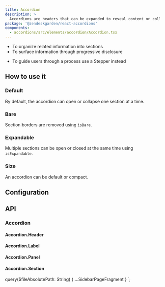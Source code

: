 ```yaml
---
title: Accordion
description: >
  Accordions are headers that can be expanded to reveal content or collapsed to hide it.
package: '@zendeskgarden/react-accordions'
components:
  - accordions/src/elements/accordion/Accordion.tsx
---
```


<Usage>
  <Use>
    <ul>
      <li>To organize related information into sections</li>
      <li>To surface information through progressive disclosure</li>
    </ul>
  </Use>
  <Misuse>
    <ul>
      <li>
        <Markdown>To guide users through a process use a Stepper instead</Markdown>
      </li>
    </ul>
  </Misuse>
</Usage>

## How to use it

### Default

By default, the accordion can open or collapse one section at a time.


<CodeExample code={AccordionDefaultCode}>
  <AccordionDefault />
</CodeExample>

### Bare

Section borders are removed using `isBare`.


<CodeExample code={AccordionBareCode}>
  <AccordionBare />
</CodeExample>

### Expandable

Multiple sections can be open or closed at the same time using `isExpandable`.


<CodeExample code={AccordionExpandableCode}>
  <AccordionExpandable />
</CodeExample>

### Size

An accordion can be default or compact.


<CodeExample code={AccordionSizeCode}>
  <AccordionSize />
</CodeExample>

## Configuration

<Configuration reactPackage={props.data.mdx.package} components={props.data.mdx.components} />

## API

### Accordion

<PropSheet components={props.data.mdx.components} componentName="accordion" />

#### Accordion.Header

#### Accordion.Label

#### Accordion.Panel

#### Accordion.Section


  query($fileAbsolutePath: String) {
    ...SidebarPageFragment
  }
`;
